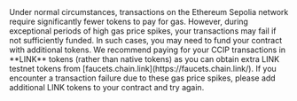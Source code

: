     
<Aside type="note">
    Under normal circumstances, transactions on the Ethereum Sepolia network require significantly fewer tokens to pay for gas. However, during exceptional periods of high gas price spikes, your transactions may fail if not sufficiently funded. In such cases, you may need to fund your contract with additional tokens. We recommend paying for your CCIP transactions in **LINK** tokens (rather than native tokens) as you can obtain extra LINK testnet tokens from [faucets.chain.link](https://faucets.chain.link/). If you encounter a transaction failure due to these gas price spikes, please add additional LINK tokens to your contract and try again.
</Aside

>
